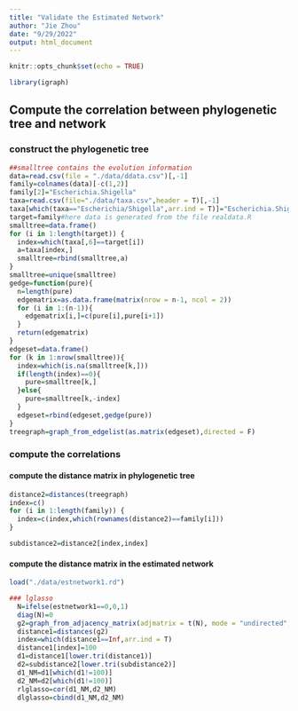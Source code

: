 ```yaml
---
title: "Validate the Estimated Network"
author: "Jie Zhou"
date: "9/29/2022"
output: html_document
---
```


```r
knitr::opts_chunk$set(echo = TRUE)
```

```r
library(igraph)
```


## Compute the correlation between phylogenetic tree and network

### construct the phylogenetic tree

```r
##smalltree contains the evolution information
data=read.csv(file = "./data/ddata.csv")[,-1]
family=colnames(data)[-c(1,2)]
family[2]="Escherichia.Shigella"
taxa=read.csv(file="./data/taxa.csv",header = T)[,-1]
taxa[which(taxa=="Escherichia/Shigella",arr.ind = T)]="Escherichia.Shigella"
target=family#here data is generated from the file realdata.R
smalltree=data.frame()
for (i in 1:length(target)) {
  index=which(taxa[,6]==target[i])
  a=taxa[index,]
  smalltree=rbind(smalltree,a)
}
smalltree=unique(smalltree)
gedge=function(pure){
  n=length(pure)
  edgematrix=as.data.frame(matrix(nrow = n-1, ncol = 2))
  for (i in 1:(n-1)){
    edgematrix[i,]=c(pure[i],pure[i+1])
  }
  return(edgematrix)
}
edgeset=data.frame()
for (k in 1:nrow(smalltree)){
  index=which(is.na(smalltree[k,]))
  if(length(index)==0){
    pure=smalltree[k,]
  }else{
    pure=smalltree[k,-index]
  }
  edgeset=rbind(edgeset,gedge(pure))
}
treegraph=graph_from_edgelist(as.matrix(edgeset),directed = F)
```
### compute the correlations

#### compute the distance matrix in phylogenetic tree

```r
distance2=distances(treegraph)
index=c()
for (i in 1:length(family)) {
  index=c(index,which(rownames(distance2)==family[i]))
}

subdistance2=distance2[index,index]
```

#### compute the distance matrix in the estimated network

```r
load("./data/estnetwork1.rd")
```



```r
### lglasso
  N=ifelse(estnetwork1==0,0,1)
  diag(N)=0
  g2=graph_from_adjacency_matrix(adjmatrix = t(N), mode = "undirected",diag = F)  
  distance1=distances(g2)
  index=which(distance1==Inf,arr.ind = T)
  distance1[index]=100
  d1=distance1[lower.tri(distance1)]
  d2=subdistance2[lower.tri(subdistance2)]
  d1_NM=d1[which(d1!=100)]
  d2_NM=d2[which(d1!=100)]
  rlglasso=cor(d1_NM,d2_NM)
  dlglasso=cbind(d1_NM,d2_NM)
```


